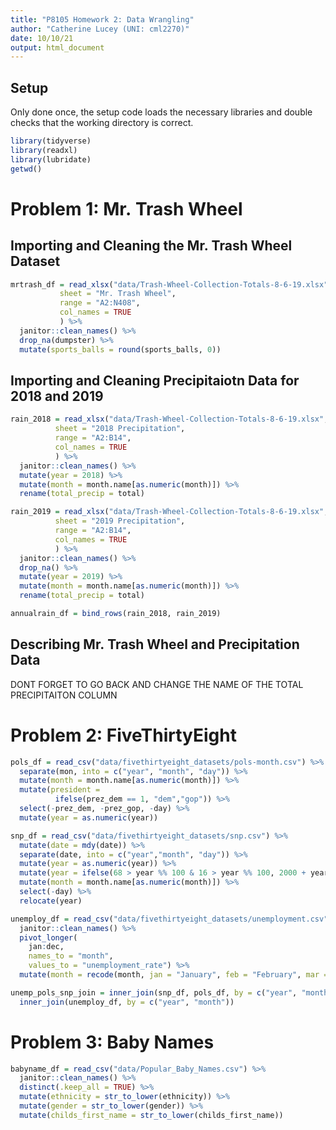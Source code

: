 ```yaml
---
title: "P8105 Homework 2: Data Wrangling"
author: "Catherine Lucey (UNI: cml2270)"
date: 10/10/21
output: html_document
---
```

## Setup
Only done once, the setup code loads the necessary libraries and double checks that the working directory is correct.

```r
library(tidyverse)
library(readxl)
library(lubridate)
getwd()
```
# Problem 1: Mr. Trash Wheel

## Importing and Cleaning the Mr. Trash Wheel Dataset

```r
mrtrash_df = read_xlsx("data/Trash-Wheel-Collection-Totals-8-6-19.xlsx",
           sheet = "Mr. Trash Wheel",
           range = "A2:N408",
           col_names = TRUE
           ) %>%
  janitor::clean_names() %>% 
  drop_na(dumpster) %>% 
  mutate(sports_balls = round(sports_balls, 0))
```

## Importing and Cleaning Precipitaiotn Data for 2018 and 2019

```r
rain_2018 = read_xlsx("data/Trash-Wheel-Collection-Totals-8-6-19.xlsx",
          sheet = "2018 Precipitation",
          range = "A2:B14",
          col_names = TRUE
          ) %>% 
  janitor::clean_names() %>% 
  mutate(year = 2018) %>% 
  mutate(month = month.name[as.numeric(month)]) %>% 
  rename(total_precip = total)

rain_2019 = read_xlsx("data/Trash-Wheel-Collection-Totals-8-6-19.xlsx",
          sheet = "2019 Precipitation",
          range = "A2:B14",
          col_names = TRUE
          ) %>%
  janitor::clean_names() %>% 
  drop_na() %>% 
  mutate(year = 2019) %>% 
  mutate(month = month.name[as.numeric(month)]) %>% 
  rename(total_precip = total)

annualrain_df = bind_rows(rain_2018, rain_2019)
```

## Describing Mr. Trash Wheel and Precipitation Data 

DONT FORGET TO GO BACK AND CHANGE THE NAME OF THE TOTAL PRECIPITAITON COLUMN

# Problem 2: FiveThirtyEight

```r
pols_df = read_csv("data/fivethirtyeight_datasets/pols-month.csv") %>% 
  separate(mon, into = c("year", "month", "day")) %>%
  mutate(month = month.name[as.numeric(month)]) %>% 
  mutate(president = 
          ifelse(prez_dem == 1, "dem","gop")) %>% 
  select(-prez_dem, -prez_gop, -day) %>% 
  mutate(year = as.numeric(year))

snp_df = read_csv("data/fivethirtyeight_datasets/snp.csv") %>%
  mutate(date = mdy(date)) %>%
  separate(date, into = c("year","month", "day")) %>%
  mutate(year = as.numeric(year)) %>% 
  mutate(year = ifelse(68 > year %% 100 & 16 > year %% 100, 2000 + year %% 100, 1900 + year %% 100)) %>%
  mutate(month = month.name[as.numeric(month)]) %>% 
  select(-day) %>% 
  relocate(year)
```

```r

unemploy_df = read_csv("data/fivethirtyeight_datasets/unemployment.csv") %>% 
  janitor::clean_names() %>% 
  pivot_longer(
    jan:dec,
    names_to = "month",
    values_to = "unemployment_rate") %>% 
  mutate(month = recode(month, jan = "January", feb = "February", mar = "March", apr = "April", may = "May", jun = "June", jul = "July", aug = "August", sep = "September", oct = "October", nov = "November", dec = "December" ))
```

```r

unemp_pols_snp_join = inner_join(snp_df, pols_df, by = c("year", "month")) %>% 
  inner_join(unemploy_df, by = c("year", "month"))

```

# Problem 3: Baby Names

```r

babyname_df = read_csv("data/Popular_Baby_Names.csv") %>% 
  janitor::clean_names() %>% 
  distinct(.keep_all = TRUE) %>% 
  mutate(ethnicity = str_to_lower(ethnicity)) %>% 
  mutate(gender = str_to_lower(gender)) %>% 
  mutate(childs_first_name = str_to_lower(childs_first_name))

```

